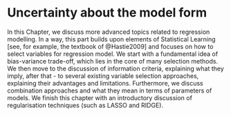# Uncertainty about the model form {#uncertaintyModel}
In this Chapter, we discuss more advanced topics related to regression modelling. In a way, this part builds upon elements of Statistical Learning [see, for example, the textbook of @Hastie2009] and focuses on how to select variables for regression model. We start with a fundamental idea of bias-variance trade-off, which lies in the core of many selection methods. We then move to the discussion of information criteria, explaining what they imply, after that - to several existing variable selection approaches, explaining their advantages and limitations. Furthermore, we discuss combination approaches and what they mean in terms of parameters of models. We finish this chapter with an introductory discussion of regularisation techniques (such as LASSO and RIDGE).

